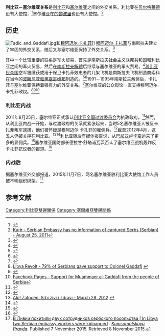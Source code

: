 {{Infobox Bilateral relations|利比亞－塞爾維亞|Libya|Serbia|filetype=png}}

'''利比亚－塞尔维亚关系'''是[[利比亚|利比亚]]和[[塞尔维亚|塞尔维亚]]之间的外交关系。利比亚在[[贝尔格莱德|贝尔格莱德]]设有大使馆，<ref>{{Cite web |url=http://www.b92.net/info/vesti/index.php?yyyy=2011&mm=08&dd=23&nav_category=12&nav_id=536805 |title=B92 - Zastava pobunjenika na ambasadi (Serbian) - August 23, 2011 |access-date=2021-02-11 |archive-date=2015-09-24 |archive-url=https://web.archive.org/web/20150924045626/http://www.b92.net/info/vesti/index.php?yyyy=2011&mm=08&dd=23&nav_category=12&nav_id=536805 |dead-url=no }}</ref>塞尔维亚在[[的黎波里|的黎波里]]也设有大使馆。<ref>[https://archive.today/20120908233317/http://www.kurir-info.rs/ambasada-srbije-nema-informacije-o-hapsenju-srba-clanak-107044 Kurir - Serbian Embassy has no information of captured Serbs (Serbian) - August 25, 2011]</ref>

== 历史 ==
[[File:Tadic_and_Gaddafi.jpg|thumb]]和[[穆阿迈尔·卡扎菲|穆阿迈尔·卡扎菲]]]]
[[穆阿迈尔·卡扎菲|穆阿迈尔·卡扎菲]]与南斯拉夫建立了牢固的外交关系，随后又与塞尔维亚保持了外交关系。<ref>{{cite news|url=https://www.economist.com/blogs/easternapproaches/2011/02/libyas_balkan_connections|accessdate=2012-06-26|title=Libya's Balkan connections: Qaddafi's Yugoslav friends|work=[[The_Economist|The Economist]]|date=2011-02-25|archive-date=2017-12-06|archive-url=https://web.archive.org/web/20171206145156/https://www.economist.com/blogs/easternapproaches/2011/02/libyas_balkan_connections|dead-url=no}}</ref>

其中一个比较重要的联系是军火贸易，首先是[[南斯拉夫社会主义联邦共和国|南斯拉夫社会主义联邦共和国]]和利比亚之间的军火贸易，然后在[[南斯拉夫解體|南斯拉夫解體]]后继续与塞尔维亚的军火贸易。<ref>{{Cite web |url=http://blogs.lse.ac.uk/ideas/2011/12/new-meaning-for-an-old-relationship-serbias-arms-deals-during-gaddafis-reign/ |title=LSE London School of Economics and Political Sciences - New meaning for an old relationship: Serbia's arms deals during Gaddafi's reign - December 20, 2011 |access-date=2021-02-11 |archive-date=2013-02-23 |archive-url=https://web.archive.org/web/20130223052900/http://blogs.lse.ac.uk/ideas/2011/12/new-meaning-for-an-old-relationship-serbias-arms-deals-during-gaddafis-reign/ |dead-url=no }}</ref>[[利比亚民众国|利比亚民众国]]空军被缴获或用于保卫卡扎菲效忠者的几架飞机是南斯拉夫飞机制造商索科在当今的[[波斯尼亚和黑塞哥维那|波斯尼亚和黑塞哥维那]]制造的。<ref>{{Cite web |url=http://www.airliners.net/photo/Libya---Air/Soko-G-2A-Galeb/1166949/%26sid%3Dce1dfadafc8a7d75ef67a2ffba119c89 |title=Airliners.net - Liyban Air Force G-2 Galeb (December 4, 2006) - Chris Lofting |access-date=2022-04-05 |archive-date=2016-03-03 |archive-url=https://web.archive.org/web/20160303170950/http://www.airliners.net/photo/Libya---Air/Soko-G-2A-Galeb/1166949/%26sid%3Dce1dfadafc8a7d75ef67a2ffba119c89 |dead-url=no }}</ref><ref>{{Cite web |url=https://abcnews.go.com/International/war-libya-moammar-gadhafi-warplane-misrata-shot-french/story?id=13210685#.T3kJX23fNvA |title=ABC News - NATO to take charge over No Fly Zone in Libya - March 24, 2011 |access-date=2021-02-11 |archive-date=2020-11-17 |archive-url=https://web.archive.org/web/20201117213259/https://abcnews.go.com/International/war-libya-moammar-gadhafi-warplane-misrata-shot-french/story?id=13210685#.T3kJX23fNvA |dead-url=no }}</ref>1991－1995年南斯拉夫解体后，卡扎菲与塞尔维亚保持着强有力的外交关系。<ref>{{Cite web |url=https://www.economist.com/blogs/easternapproaches/2011/02/libyas_balkan_connections |title=The Economist - Libya's Balkan connections - February 25, 2012 |access-date=2021-02-11 |archive-date=2017-12-06 |archive-url=https://web.archive.org/web/20171206145156/https://www.economist.com/blogs/easternapproaches/2011/02/libyas_balkan_connections |dead-url=no }}</ref>塞尔维亚的公众舆论一直支持穆阿迈尔·卡扎菲政权。<ref>[http://libyarevolt.wordpress.com/2011/03/02/79-of-serbians-gave-support-to-colonel-gaddafi/ Libya Revolt - 79% of Serbians gave support to Colonel Gaddafi] {{webarchive|url=https://web.archive.org/web/20120321091349/http://libyarevolt.wordpress.com/2011/03/02/79-of-serbians-gave-support-to-colonel-gaddafi/ |date=2012-03-21 }}</ref><ref>{{Cite web |url=http://www.theworld.org/2011/04/gaddafi-supporters-in-serbia/ |title=The World - Gaddafi supporters in Serbia - April 8, 2011 |access-date=2021-02-11 |archive-date=2013-05-09 |archive-url=https://web.archive.org/web/20130509051900/http://www.theworld.org/2011/04/gaddafi-supporters-in-serbia/ |dead-url=no }}</ref><ref>[http://sr-rs.facebook.com/pages/Support-for-Muammar-al-Gaddafi-from-the-people-of-Serbia/143360419060495 Facebook Pages - Support for Muammaer al-Gaddafi from the people of Serbia]</ref>

=== 利比亚内战 ===
2011年8月25日，塞尔维亚正式承认[[利比亚全国过渡委员会|利比亚全国过渡委员会]]为执政政府。<ref>{{Cite web |url=http://www.novosti.rs/vesti/planeta.70.html:342733-Vlada-Srbije-priznala-pobunjenike-u-Libiji |title=Novosti - Vlada Srbije priznala pobunjenike u Libiji (Serbian) - August 25, 2011 |access-date=2021-02-11 |archive-date=2011-09-19 |archive-url=https://web.archive.org/web/20110919060912/http://www.novosti.rs/vesti/planeta.70.html:342733-Vlada-Srbije-priznala-pobunjenike-u-Libiji |dead-url=no }}</ref>然而，从利比亚内战一开始，与过渡政府的关系就紧张起来，当时5名塞尔维亚人被反卡扎菲叛军逮捕，他们被怀疑是穆阿迈尔·卡扎菲的雇佣兵。<ref>{{Cite web |url=http://www.balkaninsight.com/en/article/captured-serbs-in-libya-await-their-fate |title=Balkaninsight - Captured Serbs in Libya await their fate - September 15, 2011 |access-date=2021-02-11 |archive-date=2016-03-03 |archive-url=https://web.archive.org/web/20160303205819/http://www.balkaninsight.com/en/article/captured-serbs-in-libya-await-their-fate |dead-url=no }}</ref>截至2012年4月，这五人仍被关押在利比亚。<ref>[http://www.alo.rs/vesti/47707/Zatoceni_Srbi_zivi_i_zdravi Alo! Zatoceni Srbi zivi i zdravi - March 28, 2012] {{webarchive|url=https://web.archive.org/web/20120329095039/http://www.alo.rs/vesti/47707/Zatoceni_Srbi_zivi_i_zdravi |date=2012-03-29 }}</ref><ref>{{Cite web |url=http://www.b92.net/info/vesti/index.php?yyyy=2012&mm=03&dd=31&nav_category=78&nav_id=596248 |title=B92 - March 31, 2011 - Jos bez optuznice za uhapsene Srbe |access-date=2021-02-11 |archive-date=2015-09-24 |archive-url=https://web.archive.org/web/20150924050805/http://www.b92.net/info/vesti/index.php?yyyy=2012&mm=03&dd=31&nav_category=78&nav_id=596248 |dead-url=no }}</ref>利比亚随后有媒体报告说，从[[巴尼亚卢卡|巴尼亚卢卡]]空运来了更多的雇佣兵。<ref>{{cite news|title=نقلا عن راديو BIR أن طائرات تنطلق من مطار بنيالوكا بجمهورية صرب البوسنة تنقل مرتزقة صرب للمشاركة في قمع المتظاهرين في ليبيا.|url=http://www.libya-alyoum.com/news/index.php/index.php?id=21&textid=2314|accessdate=2012-06-26|newspaper=Libya al Youm|date=2011-02-27|archive-date=2018-04-09|archive-url=https://web.archive.org/web/20180409041928/http://www.libya-alyoum.com/news/index.php/index.php?id=21&textid=2314|dead-url=no}}</ref>塞尔维亚国防部长德拉甘·舒塔诺瓦茨否认了塞尔维亚战机轰炸反卡扎菲抗议者的报道。<ref>{{cite news|title=22 FEB 11 / 18:12:41 Belgrade Denies Serbian Planes Bombed Libya Protesters|url=http://www.balkaninsight.com/en/article/belgrade-denies-serbian-planes-bombed-libya-protesters|accessdate=2012-06-26|newspaper=Balkan Insight|date=2011-02-22|archive-date=2017-10-20|archive-url=https://web.archive.org/web/20171020020303/http://www.balkaninsight.com/en/article/belgrade-denies-serbian-planes-bombed-libya-protesters|dead-url=no}}</ref>

=== 内战后===
据塞尔维亚外交部报道，2015年11月7日，两名塞尔维亚驻利比亚大使馆工作人员被不明组织绑架。<ref>[http://www.kp.ru/online/news/2215327/ В Ливии похитили двух сотрудников сербского посольства | In Libya two Serbian embassy workers were kidnapped] {{Wayback|url=http://www.kp.ru/online/news/2215327/ |date=20160304055729 }}. ''[[Komsomolskaya_Pravda|Komsomolskaya Pravda]]''. Published 7 November 2015. Retrieved 8 November 2015.</ref>

== 参考文献 ==
{{reflist}}
{{利比亚外交}}
{{塞尔维亚外交}}
[[Category:利比亞雙邊關係|Category:利比亞雙邊關係]] 
[[Category:塞爾維亞雙邊關係|Category:塞爾維亞雙邊關係]]